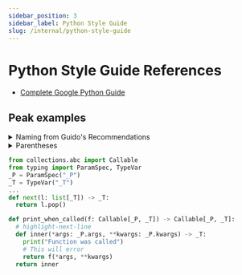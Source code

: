 ```yaml
---
sidebar_position: 3
sidebar_label: Python Style Guide
slug: /internal/python-style-guide
---
```


# Python Style Guide References
- [Complete Google Python Guide](https://google.github.io/styleguide/pyguide.html)

## Peak examples
<details>
<summary>Naming from Guido's Recommendations</summary>
<div>
<table rules="all" border="1" summary="Guidelines from Guido's Recommendations"
       cellspacing="2" cellpadding="2">

  <tr>
    <th>Type</th>
    <th>Public</th>
    <th>Internal</th>
  </tr>

  <tr>
    <td>Packages</td>
    <td><code>lower_with_under</code></td>
    <td></td>
  </tr>

  <tr>
    <td>Modules</td>
    <td><code>lower_with_under</code></td>
    <td><code>_lower_with_under</code></td>
  </tr>

  <tr>
    <td>Classes</td>
    <td><code>CapWords</code></td>
    <td><code>_CapWords</code></td>
  </tr>

  <tr>
    <td>Exceptions</td>
    <td><code>CapWords</code></td>
    <td></td>
  </tr>

  <tr>
    <td>Functions</td>
    <td><code>lower_with_under()</code></td>
    <td><code>_lower_with_under()</code></td>
  </tr>

  <tr>
    <td>Global/Class Constants</td>
    <td><code>CAPS_WITH_UNDER</code></td>
    <td><code>_CAPS_WITH_UNDER</code></td>
  </tr>

  <tr>
    <td>Global/Class Variables</td>
    <td><code>lower_with_under</code></td>
    <td><code>_lower_with_under</code></td>
  </tr>

  <tr>
    <td>Instance Variables</td>
    <td><code>lower_with_under</code></td>
    <td><code>_lower_with_under</code> (protected)</td>
  </tr>

  <tr>
    <td>Method Names</td>
    <td><code>lower_with_under()</code></td>
    <td><code>_lower_with_under()</code> (protected)</td>
  </tr>

  <tr>
    <td>Function/Method Parameters</td>
    <td><code>lower_with_under</code></td>
    <td></td>
  </tr>

  <tr>
    <td>Local Variables</td>
    <td><code>lower_with_under</code></td>
    <td></td>
  </tr>
</table>
</div>
</details>


<details>
  <summary>Parentheses</summary>
  <div>
    <pre><code>
    {`Yes: if foo:
         bar()
     while x:
         x = bar()
     if x and y:
         bar()
     if not x:
         bar()
     # For a 1 item tuple the ()s are more visually obvious than the comma.
     onesie = (foo,)
     return foo
     return spam, beans
     return (spam, beans)
     for (x, y) in dict.items(): ...`}
    </code></pre>
    <br />
    <pre><code>
    {`No:  if (x):
         bar()
     if not(x):
         bar()
     return (foo)
    `}
    </code></pre>
  </div>
</details>

```py showLineNumbers
from collections.abc import Callable
from typing import ParamSpec, TypeVar
_P = ParamSpec("_P")
_T = TypeVar("_T")
...
def next(l: list[_T]) -> _T:
  return l.pop()

def print_when_called(f: Callable[_P, _T]) -> Callable[_P, _T]:
  # highlight-next-line
  def inner(*args: _P.args, **kwargs: _P.kwargs) -> _T:
    print("Function was called")
    # This will error
    return f(*args, **kwargs)
  return inner
```